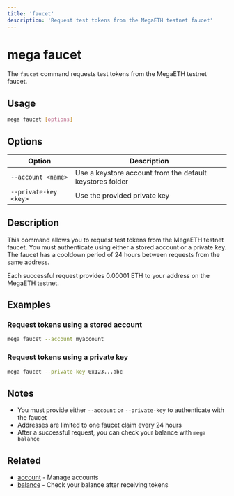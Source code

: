 ```yaml
---
title: 'faucet'
description: 'Request test tokens from the MegaETH testnet faucet'
---
```


# mega faucet

The `faucet` command requests test tokens from the MegaETH testnet faucet.

## Usage

```bash
mega faucet [options]
```

## Options

| Option | Description |
| ------ | ----------- |
| `--account <name>` | Use a keystore account from the default keystores folder |
| `--private-key <key>` | Use the provided private key |

## Description

This command allows you to request test tokens from the MegaETH testnet faucet. You must authenticate using either a stored account or a private key. The faucet has a cooldown period of 24 hours between requests from the same address.

Each successful request provides 0.00001 ETH to your address on the MegaETH testnet.

## Examples

### Request tokens using a stored account

```bash
mega faucet --account myaccount
```

### Request tokens using a private key

```bash
mega faucet --private-key 0x123...abc
```

## Notes

- You must provide either `--account` or `--private-key` to authenticate with the faucet
- Addresses are limited to one faucet claim every 24 hours
- After a successful request, you can check your balance with `mega balance`

## Related

- [account](/commands/account) - Manage accounts
- [balance](/commands/balance) - Check your balance after receiving tokens